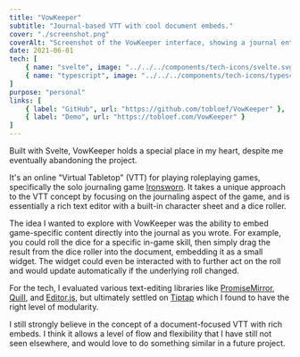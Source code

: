 ```yaml
---
title: "VowKeeper"
subtitle: "Journal-based VTT with cool document embeds."
cover: "./screenshot.png"
coverAlt: "Screenshot of the VowKeeper interface, showing a journal entry with embedded dice rolls."
date: 2021-06-01
tech: [
	{ name: "svelte", image: "../../../components/tech-icons/svelte.svg" },
	{ name: "typescript", image: "../../../components/tech-icons/typescript.svg" },
]
purpose: "personal"
links: [
	{ label: "GitHub", url: "https://github.com/tobloef/VowKeeper" },
	{ label: "Demo", url: "https://tobloef.com/VowKeeper" }
]
---
```


Built with Svelte, VowKeeper holds a special place in my heart, despite me eventually abandoning the project.

It's an online "Virtual Tabletop" (VTT) for playing roleplaying games, specifically the solo journaling game [Ironsworn](https://tomkinpress.com/). It takes a unique approach to the VTT concept by focusing on the journaling aspect of the game, and is essentially a rich text editor with a built-in character sheet and a dice roller.

The idea I wanted to explore with VowKeeper was the ability to embed game-specific content directly into the journal as you wrote. For example, you could roll the dice for a specific in-game skill, then simply drag the result from the dice roller into the document, embedding it as a small widget. The widget could even be interacted with to further act on the roll and would update automatically if the underlying roll changed.

For the tech, I evaluated various text-editing libraries like [PromiseMirror](https://prosemirror.net/), [Quill](https://quilljs.com/), and [Editor.js](https://editorjs.io/), but ultimately settled on [Tiptap](https://tiptap.dev/) which I found to have the right level of modularity.

I still strongly believe in the concept of a document-focused VTT with rich embeds. I think it allows a level of flow and flexibility that I have still not seen elsewhere, and would love to do something similar in a future project.
